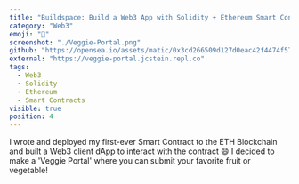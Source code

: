 ```yaml
---
title: "Buildspace: Build a Web3 App with Solidity + Ethereum Smart Contracts | Cohort Ginan | #25"
category: "Web3"
emoji: "🥬"
screenshot: "./Veggie-Portal.png"
github: "https://opensea.io/assets/matic/0x3cd266509d127d0eac42f4474f57d0526804b44e/1984"
external: "https://veggie-portal.jcstein.repl.co"
tags:
  - Web3
  - Solidity
  - Ethereum
  - Smart Contracts
visible: true
position: 4
---
```


I wrote and deployed my first-ever Smart Contract to the ETH Blockchain and built a Web3 client dApp to interact with the contract 😄 I decided to make a 'Veggie Portal' where you can submit your favorite fruit or vegetable!